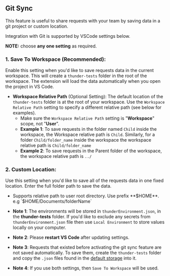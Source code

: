 ## Git Sync


This feature is useful to share requests with your team by saving data in a git project or custom location.

Integration with Git is supported by VSCode settings below.

**NOTE:**  choose **any one setting** as required.

### 1. Save To Workspace (Recommended):
   Enable this setting when you'd like to save requests data in the current workspace. This will create a `thunder-tests` folder in the root of the workspace. The extension will load the data automatically when you open the project in VS Code.
   - **Workspace Relative Path** (Optional Setting): The default location of the `thunder-tests` folder is at the root of your workspace. Use the `Workspace Relative Path` setting to specify a different relative path (see below for examples).
     - Make sure the `Workspace Relative Path` setting is "**Workspace**" scope, not "**User**".
     - **Example 1**: To save requests in the folder named `Child` inside the workspace, the Workspace relative path is `Child`. Similarly, for a folder `Child/folder_name` inside the workspace the workspace relative path is `Child/folder_name`
     - **Example 2**: To save requests in the Parent folder of the workspace, the workspace relative path is `../`



### 2. Custom Location:
   Use this setting when you'd like to save all of the requests data in one fixed location. Enter the full folder path to save the data.
   - Supports relative path to user root directory. Use prefix **$HOME**. e.g `$HOME/Documents/folderName`



- **Note 1**: The environments will be stored in `thunderEnvironment.json`, in the **thunder-tests** folder. If you'd like to exclude any secrets from `thunderEnvironment.json` file then use `Local Environment` to store values locally on your computer.
- **Note 2**: Please **restart VS Code** after updating settings.
- **Note 3**: Requests that existed before activating the git sync feature are not saved automatically. To save them, create the `thunder-tests` folder and copy the `.json` files found in the [default storage](#storage-location) into it.
- **Note 4**: If you use both settings, then `Save To Workspace` will be used.
